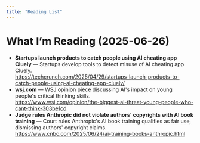```yaml
---
title: "Reading List"
---
```


# What I’m Reading (2025-06-26)

- **Startups launch products to catch people using AI cheating app Cluely** — Startups develop tools to detect misuse of AI cheating app Cluely.  
  <https://techcrunch.com/2025/04/29/startups-launch-products-to-catch-people-using-ai-cheating-app-cluely/>
- **wsj.com** — WSJ opinion piece discussing AI's impact on young people's critical thinking skills.  
  <https://www.wsj.com/opinion/the-biggest-ai-threat-young-people-who-cant-think-303be1cd>
- **Judge rules Anthropic did not violate authors' copyrights with AI book training** — Court rules Anthropic's AI book training qualifies as fair use, dismissing authors' copyright claims.  
  <https://www.cnbc.com/2025/06/24/ai-training-books-anthropic.html>
